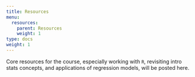 ```yaml
---
title: Resources
menu:
  resources:
    parent: Resources
    weight: 1
type: docs
weight: 1
---
```


Core resources for the course, especially working with `R`, revisiting intro stats concepts, and applications of regression models, will be posted here.